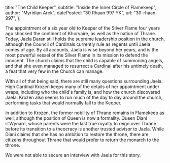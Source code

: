   title: "The Child Keeper",
  subtitle: "Inside the Inner Circle of Flamekeep",
  author: "Myridian Arek",
  datePosted: "30 Rhaan 997 YK",
  url: "30-rhaan-997",
};

The appointment of a six year old to Keeper of the Silver Flame four years ago shocked the continent of Khorvaire, as well as the nation of Thrane.
Today, Jaela Daran still holds the supreme leadership position in the church, although the Council of Cardinals currently rule as regents until Jaela comes of age.
By all accounts, Jaela is wise beyond her years, and is the most powerful vessel of the Silver Flame in its mission to defend the innocent.
The church claims that the child is capable of summoning angels, and that she even managed to resurrect a Cardinal after his untimely death, a feat that very few in the Church can manage.

With all of that being said, there are still many questions surrounding Jaela.
High Cardinal Krozen keeps many of the details of her appointment under wraps, including who the child's family is, and how the church discovered Jaela.
Krozen also seems to run much of the day to day around the church, performing tasks that would normally fall to the Keeper.

In addition to Krozen, the former nobility of Thrane remains in Flamekeep as well, although the position of Queen is now a formality.
Queen Diani ir’Wynarn, whose parents were the last true royalty to reign over Thrane before its transition to a theocracy is another trusted advisor to Jaela.
While Diani claims that she has no ambition to restore the throne, there are citizens throughout Thrane that would prefer to return the monarch to the throne.

We were not able to secure an interview with Jaela for this story.
